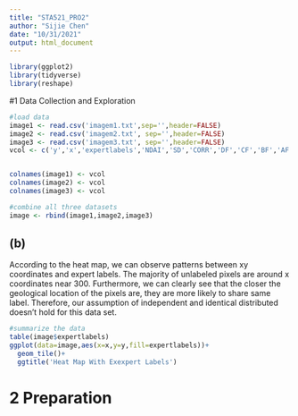 ```yaml
---
title: "STA521_PRO2"
author: "Sijie Chen"
date: "10/31/2021"
output: html_document
---
```


```r
library(ggplot2)
library(tidyverse)
library(reshape)
```


#1 Data Collection and Exploration

```r
#load data
image1 <- read.csv('imagem1.txt',sep='',header=FALSE)
image2 <- read.csv('imagem2.txt', sep='',header=FALSE)
image3 <- read.csv('imagem3.txt', sep='',header=FALSE)
vcol <- c('y','x','expertlabels','NDAI','SD','CORR','DF','CF','BF','AF','AN')


colnames(image1) <- vcol
colnames(image2) <- vcol
colnames(image3) <- vcol
```

```r
#combine all three datasets
image <- rbind(image1,image2,image3)
```

## (b)
According to the heat map, we can observe patterns between xy coordinates and expert labels. The majority of unlabeled pixels are around x coordinates near 300. Furthermore, we can clearly see that the closer the geological location of the pixels are, they are more likely to share same label. Therefore, our assumption of independent and identical distributed doesn't hold for this data set. 
```r
#summarize the data
table(image$expertlabels)
ggplot(data=image,aes(x=x,y=y,fill=expertlabels))+
  geom_tile()+
  ggtitle('Heat Map With Exexpert Labels')
```



# 2 Preparation

```r

```

